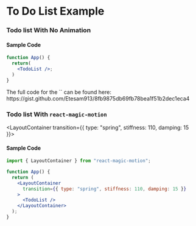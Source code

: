 
# To Do List Example

### Todo list With No Animation

<TodoList />

#### Sample Code

```jsx filename="Todo List" showLineNumbers copy
function App() {
  return(
    <TodoList />;
  )
}
```

<Callout type="info" emoji="ℹ️">
  The full code for the `<TodoList />` can be found here:
  https://gist.github.com/Etesam913/8fb9875db69fb78bea1f51b2dec1eca4
</Callout>

### Todo list With `react-magic-motion`

<LayoutContainer transition={{ type: "spring", stiffness: 110, damping: 15 }}>
  <TodoList />
</LayoutContainer>

#### Sample Code

```jsx filename="Todo List With react-magic-motion" showLineNumbers copy /LayoutContainer/
import { LayoutContainer } from "react-magic-motion";

function App() {
  return (
    <LayoutContainer
      transition={{ type: "spring", stiffness: 110, damping: 15 }}
    >
      <TodoList />
    </LayoutContainer>
  );
}
```
